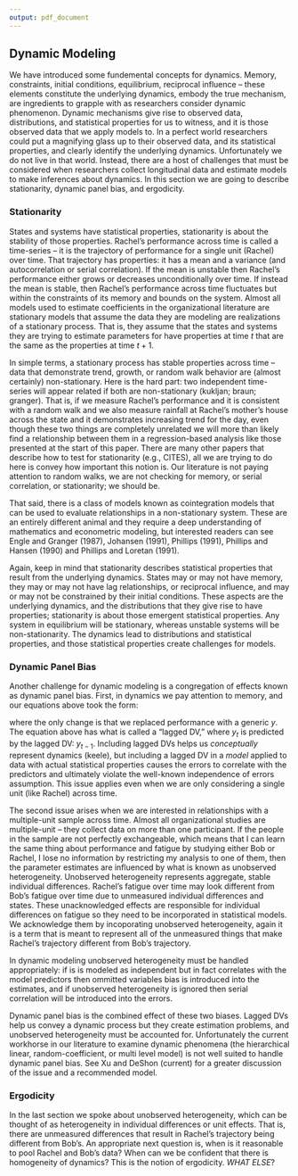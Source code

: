 ```yaml
---
output: pdf_document
---
```


## Dynamic Modeling

We have introduced some fundemental concepts for dynamics. Memory, constraints, initial conditions, equilibrium, reciprocal influence -- these elements constitute the underlying dynamics, embody the true mechanism, are ingredients to grapple with as researchers consider dynamic phenomenon. Dynamic mechanisms give rise to observed data, distributions, and statistical properties for us to witness, and it is those observed data that we apply models to. In a perfect world researchers could put a magnifying glass up to their observed data, and its statistical properties, and clearly identify the underlying dynamics. Unfortunately we do not live in that world. Instead, there are a host of challenges that must be considered when researchers collect longitudinal data and estimate models to make inferences about dynamics. In this section we are going to describe stationarity, dynamic panel bias, and ergodicity. 

### Stationarity

States and systems have statistical properties, stationarity is about the stability of those properties. Rachel's performance across time is called a time-series -- it is the trajectory of performance for a single unit (Rachel) over time. That trajectory has properties: it has a mean and a variance (and autocorrelation or serial correlation). If the mean is unstable then Rachel's performance either grows or decreases unconditionally over time. If instead the mean is stable, then Rachel's performance across time fluctuates but within the constraints of its memory and bounds on the system. Almost all models used to estimate coefficients in the organizational literature are stationary models that assume the data they are modeling are realizations of a stationary process. That is, they assume that the states and systems they are trying to estimate parameters for have properties at time $t$ that are the same as the properties at time $t + 1$. 

In simple terms, a stationary process has stable properties across time -- data that demonstrate trend, growth, or random walk behavior are (almost certainly) non-stationary. Here is the hard part: two independent time-series will appear related if both are non-stationary (kukljan; braun; granger). That is, if we measure Rachel's performance and it is consistent with a random walk and we also measure rainfall at Rachel's mother's house across the state and it demonstrates increasing trend for the day, even though these two things are completely unrelated we will more than likely find a relationship between them in a regression-based analysis like those presented at the start of this paper. There are many other papers that describe how to test for stationarity (e.g., CITES), all we are trying to do here is convey how important this notion is. Our literature is not paying attention to random walks, we are not checking for memory, or serial correlation, or stationarity; we should be. 

That said, there is a class of models known as cointegration models that can be used to evaluate relationships in a non-stationary system. These are an entirely different animal and they require a deep understanding of mathematics and econometric modeling, but interested readers can see Engle and Granger (1987), Johansen (1991), Phillips (1991), Phillips and Hansen (1990) and Phillips and Loretan (1991).

Again, keep in mind that stationarity describes statistical properties that result from the underlying dynamics. States may or may not have memory, they may or may not have lag relationships, or reciprocal influence, and may or may not be constrained by their initial conditions. These aspects are the underlying dynamics, and the distributions that they give rise to have properties; stationarity is about those emergent statistical properties. Any system in equilibrium will be stationary, whereas unstable systems will be non-stationarity. The dynamics lead to distributions and statistical properties, and those statistical properties create challenges for models. 

### Dynamic Panel Bias

Another challenge for dynamic modeling is a congregation of effects known as dynamic panel bias. First, in dynamics we pay attention to memory, and our equations above took the form:

\begin{equation}
y_{t} = a y_{t-1} + e_{t}
\end{equation}

\noindent where the only change is that we replaced performance with a generic $y$. The equation above has what is called a "lagged DV," where $y_{t}$ is predicted by the lagged DV: $y_{t-1}$. Including lagged DVs helps us *conceptually* represent dynamics (keele), but including a lagged DV in a *model* applied to data with actual statistical properties causes the errors to correlate with the predictors and ultimately violate the well-known independence of errors assumption. This issue applies even when we are only considering a single unit (like Rachel) across time. 

The second issue arises when we are interested in relationships with a multiple-unit sample across time. Almost all organizational studies are multiple-unit -- they collect data on more than one participant. If the people in the sample are not perfectly exchangeable, which means that I can learn the same thing about performance and fatigue by studying either Bob or Rachel, I lose no information by restricting my analysis to one of them, then the parameter estimates are influenced by what is known as unobserved heterogeneity. Unobserved heterogeneity represents aggregate, stable individual differences. Rachel's fatigue over time may look different from Bob's fatigue over time due to unmeasured individual differences and states. These unacknowledged effects are responsible for individual differences on fatigue so they need to be incorporated in statistical models. We acknowledge them by incoporating unobserved heterogeneity, again it is a term that is meant to represent all of the unmeasured things that make Rachel's trajectory different from Bob's trajectory. 

In dynamic modeling unobserved heterogeneity must be handled appropriately: if is is modeled as independent but in fact correlates with the model predictors then ommitted variables bias is introduced into the estimates, and if unobserved heterogeneity is ignored then serial correlation will be introduced into the errors. 

Dynamic panel bias is the combined effect of these two biases. Lagged DVs help us convey a dynamic process but they create estimation problems, and unobserved heterogeneity must be accounted for. Unfortunately the current workhorse in our literature to examine dynamic phenomena (the hierarchical linear, random-coefficient, or multi level model) is not well suited to handle dynamic panel bias. See Xu and DeShon (current) for a greater discussion of the issue and a recommended model. 

### Ergodicity

In the last section we spoke about unobserved heterogeneity, which can be thought of as heterogeneity in individual differences or unit effects. That is, there are unmeasured differences that result in Rachel's trajectory being different from Bob's. An appropriate next question is, when is it reasonable to pool Rachel and Bob's data? When can we be confident that there is homogeneity of dynamics? This is the notion of ergodicity. *WHAT ELSE*?

